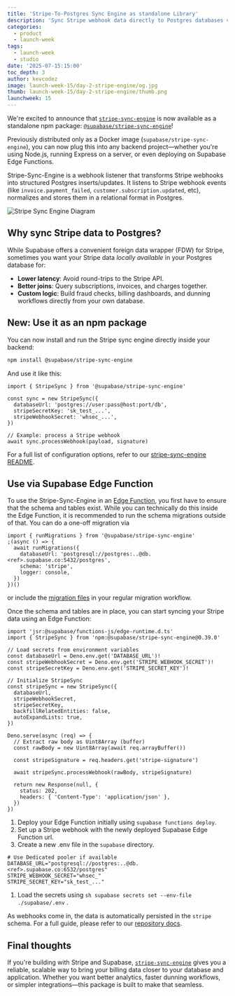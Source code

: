 ```yaml
---
title: 'Stripe-To-Postgres Sync Engine as standalone Library'
description: 'Sync Stripe webhook data directly to Postgres databases via npm.'
categories:
  - product
  - launch-week
tags:
  - launch-week
  - studio
date: '2025-07-15:15:00'
toc_depth: 3
author: kevcodez
image: launch-week-15/day-2-stripe-engine/og.jpg
thumb: launch-week-15/day-2-stripe-engine/thumb.png
launchweek: 15
---
```


We're excited to announce that [`stripe-sync-engine`](https://github.com/supabase/stripe-sync-engine) is now available as a standalone npm package: [`@supabase/stripe-sync-engine`](https://www.npmjs.com/package/@supabase/stripe-sync-engine)!

Previously distributed only as a Docker image (`supabase/stripe-sync-engine`), you can now plug this into any backend project—whether you're using Node.js, running Express on a server, or even deploying on Supabase Edge Functions.

Stripe-Sync-Engine is a webhook listener that transforms Stripe webhooks into structured Postgres inserts/updates. It listens to Stripe webhook events (like `invoice.payment_failed`, `customer.subscription.updated`, etc), normalizes and stores them in a relational format in Postgres.

<Img
  src="/images/blog/launch-week-15/day-2-stripe-engine/stripe-sync-engine.png"
  alt="Stripe Sync Engine Diagram"
/>

## Why sync Stripe data to Postgres?

While Supabase offers a convenient foreign data wrapper (FDW) for Stripe, sometimes you want your Stripe data _locally available_ in your Postgres database for:

- **Lower latency**: Avoid round-trips to the Stripe API.
- **Better joins**: Query subscriptions, invoices, and charges together.
- **Custom logic**: Build fraud checks, billing dashboards, and dunning workflows directly from your own database.

## New: Use it as an npm package

You can now install and run the Stripe sync engine directly inside your backend:

```bash
npm install @supabase/stripe-sync-engine
```

And use it like this:

```tsx
import { StripeSync } from '@supabase/stripe-sync-engine'

const sync = new StripeSync({
  databaseUrl: 'postgres://user:pass@host:port/db',
  stripeSecretKey: 'sk_test_...',
  stripeWebhookSecret: 'whsec_...',
})

// Example: process a Stripe webhook
await sync.processWebhook(payload, signature)
```

For a full list of configuration options, refer to our [stripe-sync-engine README](https://github.com/supabase/stripe-sync-engine/blob/main/packages/sync-engine/README.md).

## Use via Supabase Edge Function

To use the Stripe-Sync-Engine in an [Edge Function](https://supabase.com/edge-functions), you first have to ensure that the schema and tables exist. While you can technically do this inside the Edge Function, it is recommended to run the schema migrations outside of that. You can do a one-off migration via

```tsx
import { runMigrations } from '@supabase/stripe-sync-engine'
;(async () => {
  await runMigrations({
    databaseUrl: 'postgresql://postgres:..@db.<ref>.supabase.co:5432/postgres',
    schema: 'stripe',
    logger: console,
  })
})()
```

or include the [migration files](https://github.com/supabase/stripe-sync-engine/tree/main/packages/sync-engine/src/database/migrations) in your regular migration workflow.

Once the schema and tables are in place, you can start syncing your Stripe data using an Edge Function:

```tsx
import 'jsr:@supabase/functions-js/edge-runtime.d.ts'
import { StripeSync } from 'npm:@supabase/stripe-sync-engine@0.39.0'

// Load secrets from environment variables
const databaseUrl = Deno.env.get('DATABASE_URL')!
const stripeWebhookSecret = Deno.env.get('STRIPE_WEBHOOK_SECRET')!
const stripeSecretKey = Deno.env.get('STRIPE_SECRET_KEY')!

// Initialize StripeSync
const stripeSync = new StripeSync({
  databaseUrl,
  stripeWebhookSecret,
  stripeSecretKey,
  backfillRelatedEntities: false,
  autoExpandLists: true,
})

Deno.serve(async (req) => {
  // Extract raw body as Uint8Array (buffer)
  const rawBody = new Uint8Array(await req.arrayBuffer())

  const stripeSignature = req.headers.get('stripe-signature')

  await stripeSync.processWebhook(rawBody, stripeSignature)

  return new Response(null, {
    status: 202,
    headers: { 'Content-Type': 'application/json' },
  })
})
```

1. Deploy your Edge Function initially using `supabase functions deploy`.
2. Set up a Stripe webhook with the newly deployed Supabase Edge Function url.
3. Create a new .env file in the `supabase` directory.

```
# Use Dedicated pooler if available
DATABASE_URL="postgresql://postgres:..@db.<ref>.supabase.co:6532/postgres"
STRIPE_WEBHOOK_SECRET="whsec_"
STRIPE_SECRET_KEY="sk_test_..."
```

1. Load the secrets using `sh supabase secrets set --env-file ./supabase/.env` .

As webhooks come in, the data is automatically persisted in the `stripe` schema. For a full guide, please refer to our [repository docs](https://github.com/supabase/stripe-sync-engine/blob/main/edge-function.md).

## Final thoughts

If you're building with Stripe and Supabase, [`stripe-sync-engine`](https://github.com/supabase/stripe-sync-engine) gives you a reliable, scalable way to bring your billing data closer to your database and application. Whether you want better analytics, faster dunning workflows, or simpler integrations—this package is built to make that seamless.
